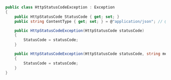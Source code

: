 ```csharp
public class HttpStatusCodeException : Exception
{
    public HttpStatusCode StatusCode { get; set; }
    public string ContentType { get; set; } = @"application/json"; // @"text/plain"

    public HttpStatusCodeException(HttpStatusCode statusCode)
    {
        StatusCode = statusCode;
    }

    public HttpStatusCodeException(HttpStatusCode statusCode, string message) : base(message)
    {
        StatusCode = statusCode;
    }
}
```